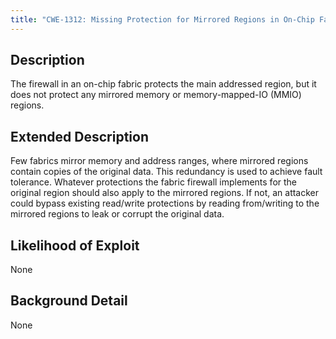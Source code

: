 ```yaml
---
title: "CWE-1312: Missing Protection for Mirrored Regions in On-Chip Fabric Firewall"
---
```


## Description
The firewall in an on-chip fabric protects the main addressed region, but it does not protect any mirrored memory or memory-mapped-IO (MMIO) regions.

## Extended Description

Few fabrics mirror memory and address ranges, where mirrored regions contain copies of the original data. This redundancy is used to achieve fault tolerance. Whatever protections the fabric firewall implements for the original region should also apply to the mirrored regions. If not, an attacker could bypass existing read/write protections by reading from/writing to the mirrored regions to leak or corrupt the original data.


## Likelihood of Exploit
None

## Background Detail
None
        